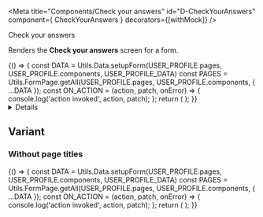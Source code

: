 <!-- Global imports -->

<!-- Local imports -->

<!-- JSON documents -->

<Meta title="Components/Check your answers" id="D-CheckYourAnswers" component={ CheckYourAnswers } decorators={[withMock]} />

<Heading size="xl" caption="Components">Check your answers</Heading>

Renders the **Check your answers** screen for a form.

<Canvas withToolbar>
  <Story name="Default" parameters={{
    mockData: [
      {
        url: `${USER_PROFILE_DATA.environmentContext.referenceDataUrl}/v2/entities/areYouACivilServant`,
        method: 'GET',
        status: 200,
        response: CIVIL_SERVANT
      },
      {
        url: `${USER_PROFILE_DATA.environmentContext.referenceDataUrl}/v2/entities/grade`,
        method: 'GET',
        status: 200,
        response: GRADE
      },
      {
        url: `${USER_PROFILE_DATA.environmentContext.referenceDataUrl}/v1/entities/team`,
        method: 'GET',
        status: 200,
        response: TEAMS
      }
    ]
  }}>
    {() => {
      const DATA = Utils.Data.setupForm(USER_PROFILE.pages, USER_PROFILE.components, USER_PROFILE_DATA)
      const PAGES = Utils.FormPage.getAll(USER_PROFILE.pages, USER_PROFILE.components, { ...DATA });
      const ON_ACTION = (action, patch, onError) => {
        console.log('action invoked', action, patch);
      };
      return (
        <CheckYourAnswers pages={PAGES} onAction={ON_ACTION} />
      );
    }}
  </Story>
</Canvas>

<Details summary="Properties" className="no-indent">
  <ArgsTable of={ CheckYourAnswers } />
</Details>

## Variant
### Without page titles

<Canvas>
  <Story name="No page titles" parameters={{
    mockData: [
      {
        url: `${USER_PROFILE_DATA.environmentContext.referenceDataUrl}/v2/entities/areYouACivilServant`,
        method: 'GET',
        status: 200,
        response: CIVIL_SERVANT
      },
      {
        url: `${USER_PROFILE_DATA.environmentContext.referenceDataUrl}/v2/entities/grade`,
        method: 'GET',
        status: 200,
        response: GRADE
      },
      {
        url: `${USER_PROFILE_DATA.environmentContext.referenceDataUrl}/v1/entities/team`,
        method: 'GET',
        status: 200,
        response: TEAMS
      }
    ]
  }}>
    {() => {
      const DATA = Utils.Data.setupForm(USER_PROFILE.pages, USER_PROFILE.components, USER_PROFILE_DATA)
      const PAGES = Utils.FormPage.getAll(USER_PROFILE.pages, USER_PROFILE.components, { ...DATA });
      const ON_ACTION = (action, patch, onError) => {
        console.log('action invoked', action, patch);
      };
      return (
        <CheckYourAnswers pages={PAGES} hide_page_titles={true} onAction={ON_ACTION} />
      );
    }}
  </Story>
</Canvas>
